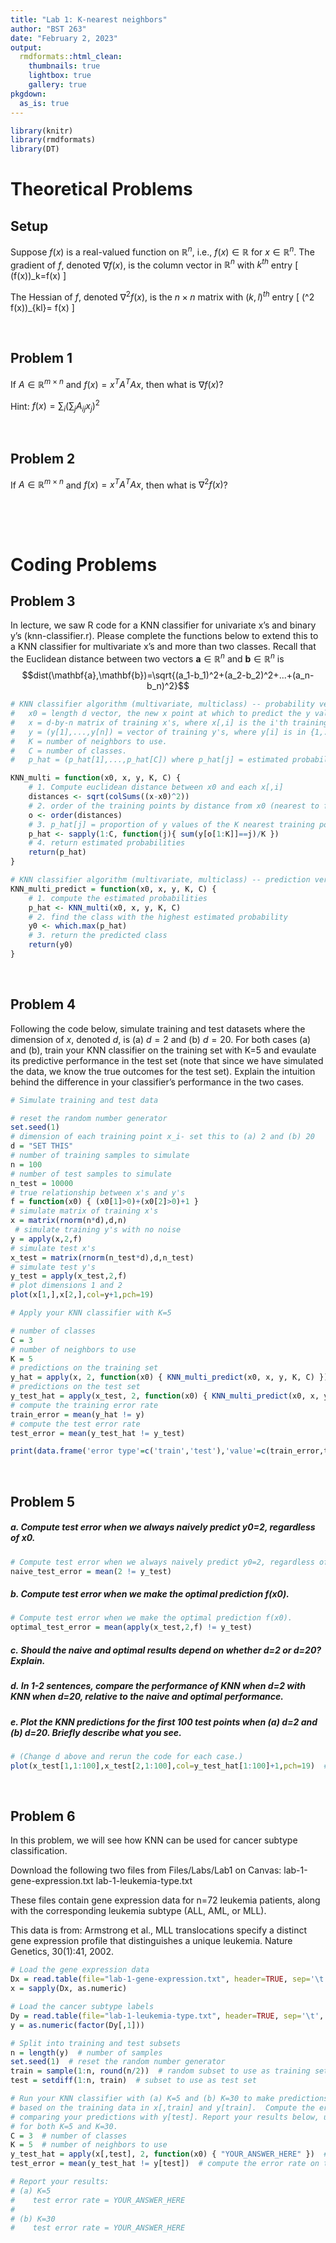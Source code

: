 ```yaml
---
title: "Lab 1: K-nearest neighbors"
author: "BST 263"
date: "February 2, 2023"
output:
  rmdformats::html_clean:
    thumbnails: true
    lightbox: true
    gallery: true
pkgdown:
  as_is: true 
---
```

```r
library(knitr)
library(rmdformats)
library(DT)
```

# Theoretical Problems

## Setup
Suppose $f(x)$ is a real-valued function on $\mathbb{R}^n$, i.e., $f(x)\in \mathbb{R}$ for $x \in \mathbb{R}^n$. The gradient of $f$, denoted $\nabla f(x)$, is the column vector in $\mathbb{R}^n$ with $k^{th}$ entry 
\[
(\nabla f(x))_k=\frac{\partial}{\partial x_k}f(x)
\]

The Hessian of $f$, denoted $\nabla^2 f(x)$, is the $n\times n$ matrix with $(k,l)^{th}$ entry
\[
(\nabla^2 f(x))_{kl}=\frac{\partial^2}{\partial x_k \partial x_l} f(x)
\]

&nbsp;

## Problem 1
If $A\in \mathbb{R}^{m \times n}$ and $f(x)=x^TA^TAx$, then what is $\nabla f(x)$?

Hint: $f(x)=\sum_i(\sum_j A_{ij}x_j)^2$

&nbsp;

## Problem 2
If $A\in \mathbb{R}^{m \times n}$ and $f(x)=x^TA^TAx$, then what is $\nabla^2 f(x)$?

&nbsp;

&nbsp;

# Coding Problems

## Problem 3
In lecture, we saw R code for a KNN classifier for univariate x's and binary y's (knn-classifier.r).
Please complete the functions below to extend this to a KNN classifier for multivariate x's and more than two classes. Recall that the Euclidean distance between two vectors $\mathbf{a}\in \mathbb{R}^n$ and $\mathbf{b}\in \mathbb{R}^n$ is $$dist(\mathbf{a},\mathbf{b})=\sqrt{(a_1-b_1)^2+(a_2-b_2)^2+...+(a_n-b_n)^2}$$


```r
# KNN classifier algorithm (multivariate, multiclass) -- probability version
#   x0 = length d vector, the new x point at which to predict the y value.
#   x = d-by-n matrix of training x's, where x[,i] is the i'th training point x_i.
#   y = (y[1],...,y[n]) = vector of training y's, where y[i] is in {1,...,C}.
#   K = number of neighbors to use.
#   C = number of classes.
#   p_hat = (p_hat[1],...,p_hat[C]) where p_hat[j] = estimated probability of y0=j given x0.

KNN_multi = function(x0, x, y, K, C) {
    # 1. Compute euclidean distance between x0 and each x[,i]
    distances <- sqrt(colSums((x-x0)^2))  
    # 2. order of the training points by distance from x0 (nearest to farthest)
    o <- order(distances)  
    # 3. p_hat[j] = proportion of y values of the K nearest training points that are equal to j.
    p_hat <- sapply(1:C, function(j){ sum(y[o[1:K]]==j)/K })  
    # 4. return estimated probabilities
    return(p_hat)  
}

# KNN classifier algorithm (multivariate, multiclass) -- prediction version
KNN_multi_predict = function(x0, x, y, K, C) {
    # 1. compute the estimated probabilities
    p_hat <- KNN_multi(x0, x, y, K, C)  
    # 2. find the class with the highest estimated probability
    y0 <- which.max(p_hat)  
    # 3. return the predicted class
    return(y0)  
}
```

&nbsp;

## Problem 4

Following the code below, simulate training and test datasets where the dimension of $x$, denoted $d$, is (a) $d=2$ and (b) $d=20$. For both cases (a) and (b), train your KNN classifier on the training set with K=5 and evaulate its predictive performance in the test set (note that since we have simulated the data, we know the true outcomes for the test set). Explain the intuition behind the difference in your classifier's performance in the two cases.

```r
# Simulate training and test data

# reset the random number generator
set.seed(1) 
# dimension of each training point x_i- set this to (a) 2 and (b) 20
d = "SET THIS"
# number of training samples to simulate
n = 100  
# number of test samples to simulate
n_test = 10000  
# true relationship between x's and y's
f = function(x0) { (x0[1]>0)+(x0[2]>0)+1 }  
# simulate matrix of training x's
x = matrix(rnorm(n*d),d,n) 
 # simulate training y's with no noise
y = apply(x,2,f) 
# simulate test x's
x_test = matrix(rnorm(n_test*d),d,n_test)  
# simulate test y's
y_test = apply(x_test,2,f)  
# plot dimensions 1 and 2
plot(x[1,],x[2,],col=y+1,pch=19)  

# Apply your KNN classifier with K=5

# number of classes
C = 3 
# number of neighbors to use
K = 5  
# predictions on the training set
y_hat = apply(x, 2, function(x0) { KNN_multi_predict(x0, x, y, K, C) })
# predictions on the test set
y_test_hat = apply(x_test, 2, function(x0) { KNN_multi_predict(x0, x, y, K, C) })  
# compute the training error rate
train_error = mean(y_hat != y)  
# compute the test error rate
test_error = mean(y_test_hat != y_test)  

print(data.frame('error type'=c('train','test'),'value'=c(train_error,test_error)))

```

&nbsp;

## Problem 5

##### a. Compute test error when we always naively predict y0=2, regardless of x0.
```r
# Compute test error when we always naively predict y0=2, regardless of x0.
naive_test_error = mean(2 != y_test)
```

##### b. Compute test error when we make the optimal prediction f(x0).
```r
# Compute test error when we make the optimal prediction f(x0).
optimal_test_error = mean(apply(x_test,2,f) != y_test)
```

##### c. Should the naive and optimal results depend on whether d=2 or d=20? Explain.

##### d. In 1-2 sentences, compare the performance of KNN when d=2 with KNN when d=20, relative to the naive and optimal performance.

##### e. Plot the KNN predictions for the first 100 test points when (a) d=2 and (b) d=20.  Briefly describe what you see.
```r
# (Change d above and rerun the code for each case.)
plot(x_test[1,1:100],x_test[2,1:100],col=y_test_hat[1:100]+1,pch=19)  # show dims 1 and 2 only
```

&nbsp;

## Problem 6

In this problem, we will see how KNN can be used for cancer subtype classification.

Download the following two files from Files/Labs/Lab1 on Canvas:
  lab-1-gene-expression.txt
  lab-1-leukemia-type.txt

These files contain gene expression data for n=72 leukemia patients, along with the corresponding leukemia subtype (ALL, AML, or MLL).

This data is from:
  Armstrong et al., MLL translocations specify a distinct gene expression profile that 
  distinguishes a unique leukemia. Nature Genetics, 30(1):41, 2002.

```r
# Load the gene expression data
Dx = read.table(file="lab-1-gene-expression.txt", header=TRUE, sep='\t', row.names=1)
x = sapply(Dx, as.numeric)

# Load the cancer subtype labels
Dy = read.table(file="lab-1-leukemia-type.txt", header=TRUE, sep='\t', row.names=1)
y = as.numeric(factor(Dy[,1]))

# Split into training and test subsets
n = length(y)  # number of samples
set.seed(1)  # reset the random number generator
train = sample(1:n, round(n/2))  # random subset to use as training set
test = setdiff(1:n, train)  # subset to use as test set

# Run your KNN classifier with (a) K=5 and (b) K=30 to make predictions on the test set x[,test]
# based on the training data in x[,train] and y[train].  Compute the error rate on the test set by 
# comparing your predictions with y[test]. Report your results below, using the same train/test split
# for both K=5 and K=30.
C = 3  # number of classes
K = 5  # number of neighbors to use
y_test_hat = apply(x[,test], 2, function(x0) { "YOUR_ANSWER_HERE" })  # predictions on the test set
test_error = mean(y_test_hat != y[test])  # compute the error rate on the test set

# Report your results:
# (a) K=5
#    test error rate = YOUR_ANSWER_HERE
#
# (b) K=30
#    test error rate = YOUR_ANSWER_HERE
```
